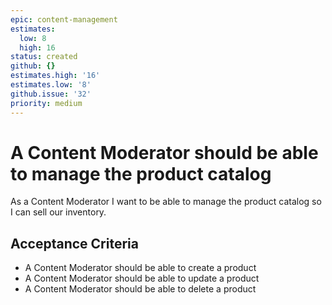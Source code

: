```yaml
---
epic: content-management
estimates:
  low: 8
  high: 16
status: created
github: {}
estimates.high: '16'
estimates.low: '8'
github.issue: '32'
priority: medium
---
```

# A Content Moderator should be able to manage the product catalog

As a Content Moderator I want to be able to manage the product catalog so I can sell our inventory.

## Acceptance Criteria

*   A Content Moderator should be able to create a product
*   A Content Moderator should be able to update a product
*   A Content Moderator should be able to delete a product
